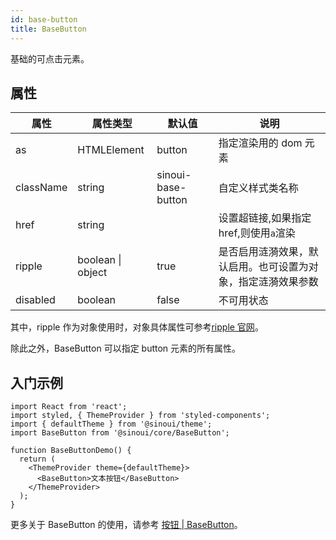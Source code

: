 ```yaml
---
id: base-button
title: BaseButton
---
```


基础的可点击元素。

## 属性

| 属性      | 属性类型          | 默认值             | 说明                                                         |
| --------- | ----------------- | ------------------ | ------------------------------------------------------------ |
| as        | HTMLElement       | button             | 指定渲染用的 dom 元素                                        |
| className | string            | sinoui-base-button | 自定义样式类名称                                             |
| href      | string            |                    | 设置超链接,如果指定 href,则使用`a`渲染                       |
| ripple    | boolean \| object | true               | 是否启用涟漪效果，默认启用。也可设置为对象，指定涟漪效果参数 |
| disabled  | boolean           | false              | 不可用状态                                                   |

其中，ripple 作为对象使用时，对象具体属性可参考[ripple 官网](https://sinoui.github.io/ripple/)。

除此之外，BaseButton 可以指定 button 元素的所有属性。

## 入门示例

```tsx
import React from 'react';
import styled, { ThemeProvider } from 'styled-components';
import { defaultTheme } from '@sinoui/theme';
import BaseButton from '@sinoui/core/BaseButton';

function BaseButtonDemo() {
  return (
    <ThemeProvider theme={defaultTheme}>
      <BaseButton>文本按钮</BaseButton>
    </ThemeProvider>
  );
}
```

更多关于 BaseButton 的使用，请参考 [按钮 | BaseButton](../components/button/#basebutton)。

